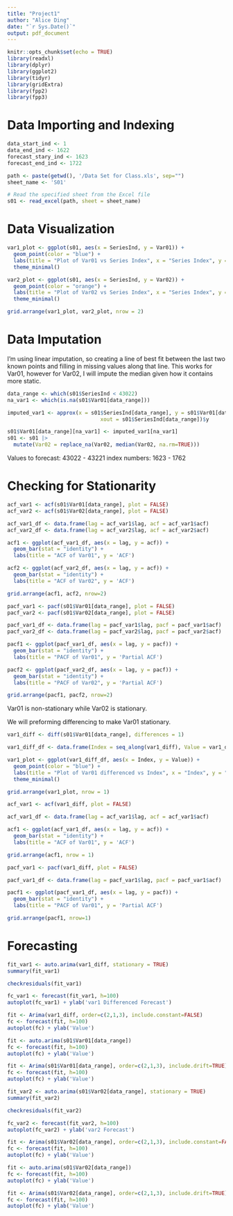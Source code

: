 ```yaml
---
title: "Project1"
author: "Alice Ding"
date: "`r Sys.Date()`"
output: pdf_document
---
```


```r
knitr::opts_chunk$set(echo = TRUE)
library(readxl)
library(dplyr)
library(ggplot2)
library(tidyr)
library(gridExtra)
library(fpp2)
library(fpp3)
```

# Data Importing and Indexing

```r
data_start_ind <- 1
data_end_ind <- 1622
forecast_stary_ind <- 1623
forecast_end_ind <- 1722

path <- paste(getwd(), '/Data Set for Class.xls', sep="")
sheet_name <- 'S01'

# Read the specified sheet from the Excel file
s01 <- read_excel(path, sheet = sheet_name)
```

# Data Visualization

```r
var1_plot <- ggplot(s01, aes(x = SeriesInd, y = Var01)) +
  geom_point(color = "blue") +
  labs(title = "Plot of Var01 vs Series Index", x = "Series Index", y = "Value") +
  theme_minimal()
```

```r
var2_plot <- ggplot(s01, aes(x = SeriesInd, y = Var02)) +
  geom_point(color = "orange") +
  labs(title = "Plot of Var02 vs Series Index", x = "Series Index", y = "Value") +
  theme_minimal()
```

```r
grid.arrange(var1_plot, var2_plot, nrow = 2)
```

# Data Imputation 

I'm using linear imputation, so creating a line of best fit between the last two known points and filling in missing values along that line. This works for Var01, however for Var02, I will impute the median given how it contains more static.

```r
data_range <- which(s01$SeriesInd < 43022)
na_var1 <- which(is.na(s01$Var01[data_range]))
```

```r
imputed_var1 <- approx(x = s01$SeriesInd[data_range], y = s01$Var01[data_range], 
                              xout = s01$SeriesInd[data_range])$y
```

```r
s01$Var01[data_range][na_var1] <- imputed_var1[na_var1]
s01 <- s01 |>
  mutate(Var02 = replace_na(Var02, median(Var02, na.rm=TRUE)))
```

Values to forecast: 43022 - 43221
index numbers: 1623 - 1762

# Checking for Stationarity

```r
acf_var1 <- acf(s01$Var01[data_range], plot = FALSE)
acf_var2 <- acf(s01$Var02[data_range], plot = FALSE)

acf_var1_df <- data.frame(lag = acf_var1$lag, acf = acf_var1$acf)
acf_var2_df <- data.frame(lag = acf_var2$lag, acf = acf_var2$acf)

acf1 <- ggplot(acf_var1_df, aes(x = lag, y = acf)) +
  geom_bar(stat = "identity") +
  labs(title = "ACF of Var01", y = 'ACF')

acf2 <- ggplot(acf_var2_df, aes(x = lag, y = acf)) +
  geom_bar(stat = "identity") +
  labs(title = "ACF of Var02", y = 'ACF')

grid.arrange(acf1, acf2, nrow=2)
```

```r
pacf_var1 <- pacf(s01$Var01[data_range], plot = FALSE)
pacf_var2 <- pacf(s01$Var02[data_range], plot = FALSE)

pacf_var1_df <- data.frame(lag = pacf_var1$lag, pacf = pacf_var1$acf)
pacf_var2_df <- data.frame(lag = pacf_var2$lag, pacf = pacf_var2$acf)

pacf1 <- ggplot(pacf_var1_df, aes(x = lag, y = pacf)) +
  geom_bar(stat = "identity") +
  labs(title = "PACF of Var01", y = 'Partial ACF')

pacf2 <- ggplot(pacf_var2_df, aes(x = lag, y = pacf)) +
  geom_bar(stat = "identity") +
  labs(title = "PACF of Var02", y = 'Partial ACF')

grid.arrange(pacf1, pacf2, nrow=2)
```

Var01 is non-stationary while Var02 is stationary.

We will preforming differencing to make Var01 stationary.

```r
var1_diff <- diff(s01$Var01[data_range], differences = 1)

var1_diff_df <- data.frame(Index = seq_along(var1_diff), Value = var1_diff)
```

```r
var1_plot <- ggplot(var1_diff_df, aes(x = Index, y = Value)) +
  geom_point(color = "blue") +
  labs(title = "Plot of Var01 differenced vs Index", x = "Index", y = "Value") +
  theme_minimal()
```

```r
grid.arrange(var1_plot, nrow = 1)
```
```r
acf_var1 <- acf(var1_diff, plot = FALSE)

acf_var1_df <- data.frame(lag = acf_var1$lag, acf = acf_var1$acf)

acf1 <- ggplot(acf_var1_df, aes(x = lag, y = acf)) +
  geom_bar(stat = "identity") +
  labs(title = "ACF of Var01", y = 'ACF')

grid.arrange(acf1, nrow = 1)
```

```r
pacf_var1 <- pacf(var1_diff, plot = FALSE)

pacf_var1_df <- data.frame(lag = pacf_var1$lag, pacf = pacf_var1$acf)

pacf1 <- ggplot(pacf_var1_df, aes(x = lag, y = pacf)) +
  geom_bar(stat = "identity") +
  labs(title = "PACF of Var01", y = 'Partial ACF')

grid.arrange(pacf1, nrow=1)
```

# Forecasting

```r
fit_var1 <- auto.arima(var1_diff, stationary = TRUE)
summary(fit_var1)
```

```r
checkresiduals(fit_var1)
```

```r
fc_var1 <- forecast(fit_var1, h=100)
autoplot(fc_var1) + ylab('var1 Differenced Forecast')
```

```r
fit <- Arima(var1_diff, order=c(2,1,3), include.constant=FALSE)
fc <- forecast(fit, h=100)
autoplot(fc) + ylab('Value')
```

```r
fit <- auto.arima(s01$Var01[data_range])
fc <- forecast(fit, h=100)
autoplot(fc) + ylab('Value')
```


```r
fit <- Arima(s01$Var01[data_range], order=c(2,1,3), include.drift=TRUE)
fc <- forecast(fit, h=100)
autoplot(fc) + ylab('Value')
```

```r
fit_var2 <- auto.arima(s01$Var02[data_range], stationary = TRUE)
summary(fit_var2)
```

```r
checkresiduals(fit_var2)
```

```r
fc_var2 <- forecast(fit_var2, h=100)
autoplot(fc_var2) + ylab('var2 Forecast')
```

```r
fit <- Arima(s01$Var02[data_range], order=c(2,1,3), include.constant=FALSE)
fc <- forecast(fit, h=100)
autoplot(fc) + ylab('Value')
```

```r
fit <- auto.arima(s01$Var02[data_range])
fc <- forecast(fit, h=100)
autoplot(fc) + ylab('Value')
```


```r
fit <- Arima(s01$Var02[data_range], order=c(2,1,3), include.drift=TRUE)
fc <- forecast(fit, h=100)
autoplot(fc) + ylab('Value')
```